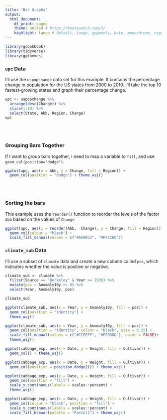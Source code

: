```yaml
---
title: "Bar Graphs"
output:
  html_document:
    df_print: paged
    theme: united # https://bootswatch.com/3/
    highlight: tango # default, tango, pygments, kate, monochrome, espresso, zenburn, haddock, and textmate
---
```


```r
library(gcookbook)
library(tidyverse)
library(ggthemes)
```

### `upc` Data

I’ll use the `uspopchange` data set for this example. It contains the percentage change in population for the US states from 2000 to 2010. I’ll take the top 10 fastest-growing states and graph their percentage change. 
```r
upc <- uspopchange %>%
  arrange(desc(Change)) %>%
  slice(1:10) %>% 
  select(State, Abb, Region, Change)
upc
```
\
\


### Grouping Bars Together

If I want to group bars together, I need to map a variable to `fill`, and use `geom_col(position="dodge")`.

```r
ggplot(upc, aes(x = Abb, y = Change, fill = Region)) +
  geom_col(position = "dodge") + theme_wsj()
```
\
\


### Sorting the bars

This example uses the `reorder()` function to reorder the levels of the factor `Abb` based on the values of `Change`

```r
ggplot(upc, aes(x = reorder(Abb, -Change), y = Change, fill = Region)) +
  geom_col(colour = "black") +
  scale_fill_manual(values = c("#669933", "#FFCC66")) 
```

### `climate_sub` Data
I'll use a subset of `climate` data and create a new column called `pos`, which indicates whether the value is positive or negative.

```r
climate_sub <- climate %>%
  filter(Source == "Berkeley" & Year >= 1900) %>%
  mutate(pos = Anomaly10y >= 0) %>% 
  select(Year, Anomaly10y, pos)

climate_sub
```



```r
ggplot(climate_sub, aes(x = Year, y = Anomaly10y, fill = pos)) +
  geom_col(position = "identity") +
  theme_wsj()
```


```r
ggplot(climate_sub, aes(x = Year, y = Anomaly10y, fill = pos)) +
  geom_col(position = "identity", colour = "black", size = 0.25) +
  scale_fill_manual(values = c("#CCEEFF", "#FFDDDD"), guide = FALSE)+
  theme_wsj()
```


```r
ggplot(cabbage_exp, aes(x = Date, y = Weight, fill = Cultivar)) +
  geom_col() + theme_wsj()
```
```r
ggplot(cabbage_exp, aes(x = Date, y = Weight, fill = Cultivar)) +
  geom_col(position = position_dodge2()) + theme_wsj()
```
```r
ggplot(cabbage_exp, aes(x = Date, y = Weight, fill = Cultivar)) +
  geom_col(position = "fill") + 
  scale_y_continuous(labels = scales::percent) +
  theme_wsj()
```


```r
ggplot(cabbage_exp, aes(x = Date, y = Weight, fill = Cultivar)) +
  geom_col(colour = "black", position = "fill") +
  scale_y_continuous(labels = scales::percent) +
  scale_fill_brewer(palette = "Pastel2") + theme_wsj()
```

```r

```







